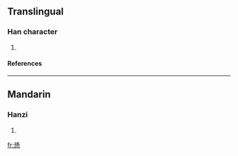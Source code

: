 ==Translingual==
===Han character===
{{Han char|rn=61|rad=心|as=10|sn=14|four=1233<sub>3</sub>|canj=弓火心 (NFP)}}
# {{defn|Han|sort=心10}}
====References====
{{Han ref|kx=0396.460|dkj=11023|dj=0735.330|hdz=42335.050|uh=613B|ud=24891|bh=E1D2|bd=57810}}

----
==Mandarin==
===Hanzi===
{{cmn-hanzi|pin=[[sùn]] (sun4)|wg=sun<sup>4</sup>}}
# {{defn|Mandarin}}

[[fr:愻]]